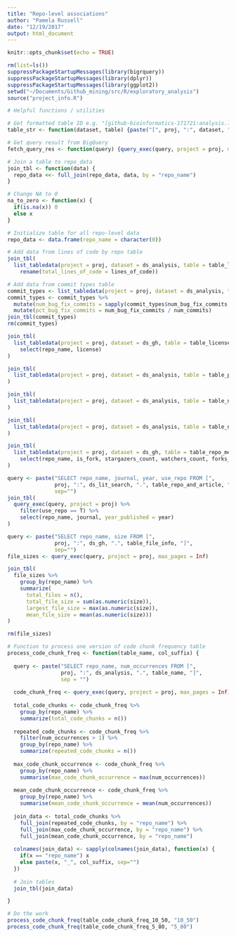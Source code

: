 ```yaml
---
title: "Repo-level associations"
author: "Pamela Russell"
date: "12/19/2017"
output: html_document
---
```


```r
knitr::opts_chunk$set(echo = TRUE)
```

```r
rm(list=ls())
suppressPackageStartupMessages(library(bigrquery))
suppressPackageStartupMessages(library(dplyr))
suppressPackageStartupMessages(library(ggplot2))
setwd("~/Documents/Github_mining/src/R/exploratory_analysis")
source("project_info.R")
```

```r
# Helpful functions / utilities

# Get formatted table ID e.g. "[github-bioinformatics-171721:analysis.lines_of_code_by_file]"
table_str <- function(dataset, table) {paste("[", proj, ":", dataset, ".", table, "]", sep="")}

# Get query result from BigQuery
fetch_query_res <- function(query) {query_exec(query, project = proj, max_pages = Inf)}

# Join a table to repo_data
join_tbl <- function(data) {
  repo_data <<- full_join(repo_data, data, by = "repo_name")
}

# Change NA to 0
na_to_zero <- function(x) {
  if(is.na(x)) 0
  else x
}
```

```r
# Initialize table for all repo-level data
repo_data <- data.frame(repo_name = character(0))
```

```r
# Add data from lines of code by repo table
join_tbl(
  list_tabledata(project = proj, dataset = ds_analysis, table = table_loc_by_repo) %>%
    rename(total_lines_of_code = lines_of_code))
```

```r
# Add data from commit types table
commit_types <- list_tabledata(project = proj, dataset = ds_analysis, table = table_commit_types) 
commit_types <- commit_types %>%
  mutate(num_bug_fix_commits = sapply(commit_types$num_bug_fix_commits, na_to_zero)) %>%
  mutate(pct_bug_fix_commits = num_bug_fix_commits / num_commits)
join_tbl(commit_types)
rm(commit_types)
```

```r
join_tbl(
  list_tabledata(project = proj, dataset = ds_gh, table = table_licenses) %>%
    select(repo_name, license)
)
```

```r
join_tbl(
  list_tabledata(project = proj, dataset = ds_analysis, table = table_proj_duration)
)
```


```r
join_tbl(
  list_tabledata(project = proj, dataset = ds_analysis, table = table_num_langs_by_repo)
)
```

```r
join_tbl(
  list_tabledata(project = proj, dataset = ds_analysis, table = table_num_devs_by_repo)
)
```

```r
join_tbl(
  list_tabledata(project = proj, dataset = ds_gh, table = table_repo_metrics) %>%
    select(repo_name, is_fork, stargazers_count, watchers_count, forks_count, subscribers_count)
)
```

```r
query <- paste("SELECT repo_name, journal, year, use_repo FROM [", 
               proj, ":", ds_lit_search, ".", table_repo_and_article, "]", 
               sep="")
join_tbl(
  query_exec(query, project = proj) %>%
    filter(use_repo == T) %>%
    select(repo_name, journal, year_published = year)
)
```

```r
query <- paste("SELECT repo_name, size FROM [", 
               proj, ":", ds_gh, ".", table_file_info, "]", 
               sep="")
file_sizes <- query_exec(query, project = proj, max_pages = Inf)

join_tbl(
  file_sizes %>% 
    group_by(repo_name) %>% 
    summarize(
      total_files = n(), 
      total_file_size = sum(as.numeric(size)), 
      largest_file_size = max(as.numeric(size)), 
      mean_file_size = mean(as.numeric(size)))
)

rm(file_sizes)
```

```r
# Function to process one version of code chunk frequency table
process_code_chunk_freq <- function(table_name, col_suffix) {
  
  query <- paste("SELECT repo_name, num_occurrences FROM [", 
                 proj, ":", ds_analysis, ".", table_name, "]", 
                 sep = "")
  
  code_chunk_freq <- query_exec(query, project = proj, max_pages = Inf)
  
  total_code_chunks <- code_chunk_freq %>% 
    group_by(repo_name) %>% 
    summarize(total_code_chunks = n())
  
  repeated_code_chunks <- code_chunk_freq %>% 
    filter(num_occurrences > 1) %>%
    group_by(repo_name) %>% 
    summarize(repeated_code_chunks = n())
  
  max_code_chunk_occurrence <- code_chunk_freq %>%
    group_by(repo_name) %>%
    summarise(max_code_chunk_occurrence = max(num_occurrences))
  
  mean_code_chunk_occurrence <- code_chunk_freq %>%
    group_by(repo_name) %>%
    summarise(mean_code_chunk_occurrence = mean(num_occurrences))
  
  join_data <- total_code_chunks %>%
    full_join(repeated_code_chunks, by = "repo_name") %>%
    full_join(max_code_chunk_occurrence, by = "repo_name") %>%
    full_join(mean_code_chunk_occurrence, by = "repo_name")
  
  colnames(join_data) <- sapply(colnames(join_data), function(x) {
    if(x == "repo_name") x
    else paste(x, "_", col_suffix, sep="")
  })
  
  # Join tables
  join_tbl(join_data)

}

# Do the work
process_code_chunk_freq(table_code_chunk_freq_10_50, "10_50")
process_code_chunk_freq(table_code_chunk_freq_5_80, "5_80")

```



